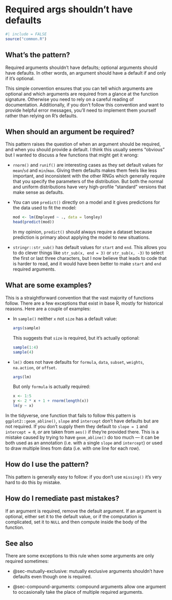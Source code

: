 # Required args shouldn't have defaults {#sec-required-no-defaults}

```r
#| include = FALSE
source("common.R")
```

## What's the pattern?

Required arguments shouldn't have defaults; optional arguments should have defaults.
In other words, an argument should have a default if and only if it's optional.

This simple convention ensures that you can tell which arguments are optional and which arguments are required from a glance at the function signature.
Otherwise you need to rely on a careful reading of documentation.
Additionally, if you don't follow this convention and want to provide helpful error messages, you'll need to implement them yourself rather than relying on R's defaults.

::: {.callout-note collapse="true"}
## When should an argument be required?

This pattern raises the question of when an argument should be required, and when you should provide a default.
I think this usually seems "obvious" but I wanted to discuss a few functions that might get it wrong:

-   `rnorm()` and `runif()` are interesting cases as they set default values for `mean`/`sd` and `min`/`max`.
    Giving them defaults makes them feels like less important, and inconsistent with the other RNGs which generally require that you specify the parameters of the distribution.
    But both the normal and uniform distributions have very high-profile "standard" versions that make sense as defaults.

-   You can use `predict()` directly on a model and it gives predictions for the data used to fit the model:

    ```r
    mod <- lm(Employed ~ ., data = longley)
    head(predict(mod))
    ```

    In my opinion, `predict()` should always require a dataset because prediction is primary about applying the model to new situations.

-   `stringr::str_sub()` has default values for `start` and `end`.
    This allows you to do clever things like `str_sub(x, end = 3)` or `str_sub(x, -3)` to select the first or last three characters, but I now believe that leads to code that is harder to read, and it would have been better to make `start` and `end` required arguments.
:::

## What are some examples?

This is a straightforward convention that the vast majority of functions follow.
There are a few exceptions that exist in base R, mostly for historical reasons.
Here are a couple of examples:

-   In `sample()` neither `x` not `size` has a default value:

    ```r
    args(sample)
    ```

    This suggests that `size` is required, but it's actually optional:

    ```r
    sample(1:4)
    sample(4)
    ```

-   `lm()` does not have defaults for `formula`, `data`, `subset`, `weights`, `na.action`, or `offset`.

    ```r
    args(lm)
    ```

    But only `formula` is actually required:

    ```r
    x <- 1:5
    y <- 2 * x + 1 + rnorm(length(x))
    lm(y ~ x)
    ```

In the tidyverse, one function that fails to follow this pattern is `ggplot2::geom_abline()`, `slope` and `intercept` don't have defaults but are not required.
If you don't supply them they default to `slope = 1` and `intercept = 0`, *or* are taken from `aes()` if they're provided there.
This is a mistake caused by trying to have `geom_abline()` do too much --- it can be both used as an annotation (i.e. with a single `slope` and `intercept`) or used to draw multiple lines from data (i.e. with one line for each row).

## How do I use the pattern?

This pattern is generally easy to follow: if you don't use `missing()` it's very hard to do this by mistake.

## How do I remediate past mistakes?

If an argument is required, remove the default argument.
If an argument is optional, either set it to the default value, or if the computation is complicated, set it to `NULL` and then compute inside the body of the function.

## See also

There are some exceptions to this rule when some arguments are only required sometimes:

-   @sec-mutually-exclusive: mutually exclusive arguments shouldn't have defaults even though one is required.

-   @sec-compound-arguments: compound arguments allow one argument to occasionally take the place of multiple required arguments.
